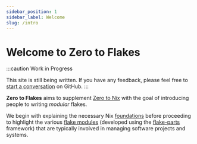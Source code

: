 ```yaml
---
sidebar_position: 1
sidebar_label: Welcome
slug: /intro
---
```


# Welcome to Zero to Flakes

:::caution Work in Progress

This site is still being written. If you have any feedback, please feel free to [start a conversation](https://github.com/juspay/zero-to-flakes/issues) on GitHub.
:::

**Zero to Flakes** aims to supplement [Zero to Nix](https://zero-to-nix.com/) with
the goal of introducing people to writing *modular* flakes. 

We begin with explaining the necessary Nix
[foundations](/foundations) before proceeding to highlight the various [flake
modules](/modules) (developed using the [flake-parts](https://flake.parts/)
framework) that are typically involved in managing software
projects and systems.

